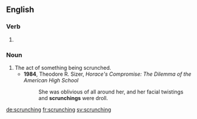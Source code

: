 ==English==

===Verb===
{{head|en}}

# {{present participle of|scrunch}}

===Noun===
{{en-noun}}

# The act of something being scrunched.
#* '''1984''', Theodore R. Sizer, ''Horace's Compromise: The Dilemma of the American High School''
#*: She was oblivious of all around her, and her facial twistings and '''scrunchings''' were droll.

[[de:scrunching]]
[[fr:scrunching]]
[[sv:scrunching]]